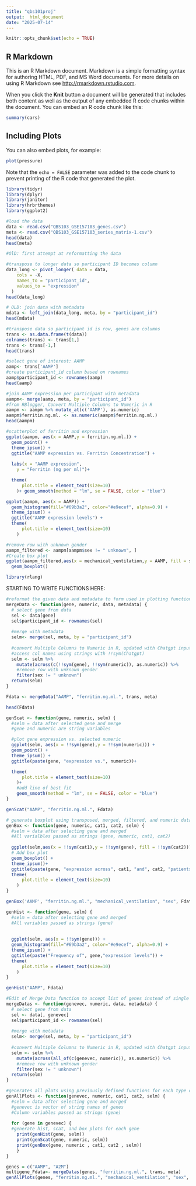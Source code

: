 ```yaml
---
title: "qbs101proj"
output:  html_document
date: "2025-07-14"
---
```


```r
knitr::opts_chunk$set(echo = TRUE)
```

## R Markdown

This is an R Markdown document. Markdown is a simple formatting syntax for authoring HTML, PDF, and MS Word documents. For more details on using R Markdown see <http://rmarkdown.rstudio.com>.

When you click the **Knit** button a document will be generated that includes both content as well as the output of any embedded R code chunks within the document. You can embed an R code chunk like this:

```r
summary(cars)
```

## Including Plots

You can also embed plots, for example:

```r
plot(pressure)
```

Note that the `echo = FALSE` parameter was added to the code chunk to prevent printing of the R code that generated the plot.
```r
library(tidyr)
library(dplyr)
library(janitor)
library(hrbrthemes)
library(ggplot2)
```


```r
#load the data
data <- read.csv("QBS103_GSE157103_genes.csv")
meta <- read.csv("QBS103_GSE157103_series_matrix-1.csv")
head(data)
head(meta)
```

```r
#OlD: first attempt at reformatting the data 

#transpose to longer data so participant ID becomes column
data_long <- pivot_longer( data = data,
    cols = -X,  
    names_to = "participant_id",
    values_to = "expression"
  )
head(data_long)
```

```r
# OLD: join data with metadata
mdata <- left_join(data_long, meta, by = "participant_id")
head(mdata)
```

```r
#transpose data so participant id is row, genes are columns
trans <- as.data.frame(t(data))
colnames(trans) <- trans[1,]
trans <- trans[-1,]
head(trans)
```

```r
#select gene of interest: AAMP
aamp<- trans['AAMP']
#create participant_id column based on rownames
aamp$participant_id <- rownames(aamp)
head(aamp)
```

```r
#join AAMP expression per participant with metadata
aampm<- merge(aamp, meta, by = "participant_id")
#from RBlogger, Convert Multiple Columns to Numeric in R
aampm <- aampm %>% mutate_at(c('AAMP'), as.numeric)
aampm$ferritin.ng.ml. <- as.numeric(aampm$ferritin.ng.ml.)
head(aampm)

```


```r
#scatterplot of ferritin and expression
ggplot(aampm, aes(x = AAMP,y = ferritin.ng.ml.)) +
  geom_point() + 
  theme_ipsum() +
  ggtitle("AAMP expression vs. Ferritin Concentration") + 
  
  labs(x = "AAMP expression",
    y = "Ferritin (ng per ml)")+

  theme(
      plot.title = element_text(size=10)
    )+ geom_smooth(method = "lm", se = FALSE, color = "blue")
```
```r
ggplot(aampm, aes(x = AAMP)) +
  geom_histogram(fill="#69b3a2", color="#e9ecef", alpha=0.9) + 
  theme_ipsum() +
  ggtitle("AAMP expression levels") + 
  theme(
      plot.title = element_text(size=10)
    )
```


```r
#remove row with unknown gender
aampm_filtered <- aampm[aampm$sex != " unknown", ]
#Create box plot
ggplot(aampm_filtered,aes(x = mechanical_ventilation,y = AAMP, fill = sex)) +
  geom_boxplot() 
```
```r
library(rlang)
```
STARTING TO WRITE FUNCTIONS HERE: 

```r
#reformat the given data and metadata to form used in plotting functions
mergeData <- function(gene, numeric, data, metadata) {
  # select gene from data 
  sel <- data[gene]
  sel$participant_id <- rownames(sel)
  
  #merge with metadata 
  selm<- merge(sel, meta, by = "participant_id")
  
  #convert Multiple Columns to Numeric in R, updated with Chatgpt input on way to achieve this that is not deprecated (without mutate_at())
  #access col names using strings with !!sym(Chatgpt)
  selm <- selm %>% 
    mutate(across(c(!!sym(gene), !!sym(numeric)), as.numeric)) %>%
    #remove row with unknown gender
    filter(sex != " unknown")
  return(selm)
}

Fdata <- mergeData("AAMP", "ferritin.ng.ml.", trans, meta)
```
```r
head(Fdata)
```

```r
genScat <- function(gene, numeric, selm) {
  #selm = data after selected gene and merge
  #gene and numeric are string variables

  #plot gene expression vs. selected numeric
  ggplot(selm, aes(x = !!sym(gene),y = !!sym(numeric))) +
  geom_point() + 
  theme_ipsum() +
  ggtitle(paste(gene, "expression vs.", numeric))+ 

  theme(
      plot.title = element_text(size=10)
    )+ 
    #add line of best fit
    geom_smooth(method = "lm", se = FALSE, color = "blue")
}
```

```r
genScat("AAMP", "ferritin.ng.ml.", Fdata)
```
```r
# generate boxplot using transposed, merged, filtered, and numeric data
genBox <- function(gene, numeric, cat1, cat2, selm) {
  #selm = data after selecting gene and merged
  #All varialbles passed as strings (gene, numeric, cat1, cat2)
  
  ggplot(selm,aes(x = !!sym(cat1),y = !!sym(gene), fill = !!sym(cat2))) +
  # Add box plot
  geom_boxplot() + 
  theme_ipsum()+ 
  ggtitle(paste(gene, "expression across", cat1, "and", cat2, "patients"))+
  theme(
      plot.title = element_text(size=10)
    )
}
```

```r
genBox('AAMP', "ferritin.ng.ml.", "mechanical_ventilation", "sex", Fdata)
```
```r
genHist <- function(gene, selm) {
  #selm = data after selecting gene and merged
  #All variables passed as strings (gene)
  
  
  ggplot(selm, aes(x = !!sym(gene))) +
  geom_histogram(fill="#69b3a2", color="#e9ecef", alpha=0.9) + 
  theme_ipsum() +
  ggtitle(paste("Frequency of", gene,"expression levels")) + 
  theme(
      plot.title = element_text(size=10)
    )
}
```

```r
genHist("AAMP", Fdata)
```
```r
#Edit of Merge Data function to accept list of genes instead of single gene
mergeDatas <- function(genevec, numeric, data, metadata) {
  # select gene from data 
  sel <- data[, genevec]
  sel$participant_id <- rownames(sel)
  
  #merge with metadata 
  selm<- merge(sel, meta, by = "participant_id")
  
  #convert Multiple Columns to Numeric in R, updated with Chatgpt input on way to achieve this that is not deprecated (without mutate_at())
  selm <- selm %>% 
    mutate(across(all_of(c(genevec, numeric)), as.numeric)) %>%
    #remove row with unknown gender
    filter(sex != " unknown")
  return(selm)
}
```


```r
#generates all plots using previously defined functions for each type of plot
genAllPlots <- function(genevec, numeric, cat1, cat2, selm) {
  #selm = data after selecting gene and merged
  #genevec is vector of string names of genes
  #Column variables passed as strings (gene)
  
  for (gene in genevec) {
  #generate hist, scat, and box plots for each gene 
    print(genHist(gene, selm))
    print(genScat(gene, numeric, selm))
    print(genBox(gene, numeric , cat1, cat2 , selm))
    }
}

```

```r
genes = c("AAMP", "A2M")
multigene_Fdata<- mergeDatas(genes, "ferritin.ng.ml.", trans, meta)
genAllPlots(genes, "ferritin.ng.ml.", "mechanical_ventilation", "sex", multigene_Fdata)
```


